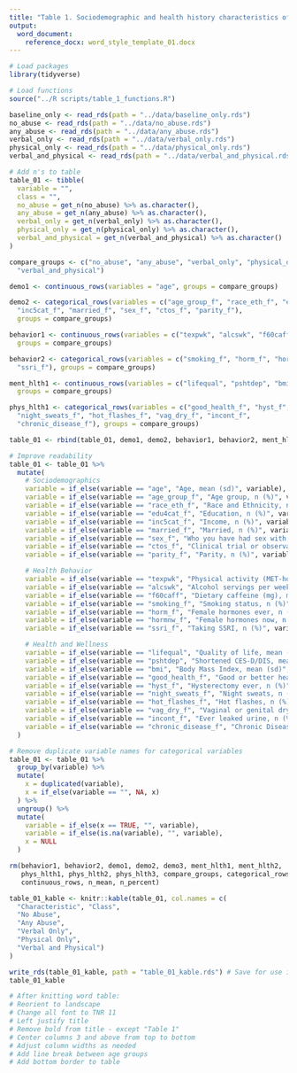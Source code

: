 ```yaml
---
title: "Table 1. Sociodemographic and health history characteristics of women participating in the WHI by abuse experience at baseline (N = 83,145)"
output:
  word_document:
    reference_docx: word_style_template_01.docx
---
```


```r
# Load packages
library(tidyverse)

# Load functions
source("../R scripts/table_1_functions.R")
```

```r
baseline_only <- read_rds(path = "../data/baseline_only.rds")
no_abuse <- read_rds(path = "../data/no_abuse.rds")
any_abuse <- read_rds(path = "../data/any_abuse.rds")
verbal_only <- read_rds(path = "../data/verbal_only.rds")
physical_only <- read_rds(path = "../data/physical_only.rds")
verbal_and_physical <- read_rds(path = "../data/verbal_and_physical.rds")
```

<!-- Group N's -->

```r
# Add n's to table
table_01 <- tibble(
  variable = "",
  class = "",
  no_abuse = get_n(no_abuse) %>% as.character(),
  any_abuse = get_n(any_abuse) %>% as.character(),
  verbal_only = get_n(verbal_only) %>% as.character(),
  physical_only = get_n(physical_only) %>% as.character(),
  verbal_and_physical = get_n(verbal_and_physical) %>% as.character()
)
```

<!-- Fill in values -->

```r
compare_groups <- c("no_abuse", "any_abuse", "verbal_only", "physical_only",
  "verbal_and_physical")

demo1 <- continuous_rows(variables = "age", groups = compare_groups)

demo2 <- categorical_rows(variables = c("age_group_f", "race_eth_f", "edu4cat_f",
  "inc5cat_f", "married_f", "sex_f", "ctos_f", "parity_f"),
  groups = compare_groups)

behavior1 <- continuous_rows(variables = c("texpwk", "alcswk", "f60caff"),
  groups = compare_groups)

behavior2 <- categorical_rows(variables = c("smoking_f", "horm_f", "hormnw_f",
  "ssri_f"), groups = compare_groups)

ment_hlth1 <- continuous_rows(variables = c("lifequal", "pshtdep", "bmi"),
  groups = compare_groups)

phys_hlth1 <- categorical_rows(variables = c("good_health_f", "hyst_f",
  "night_sweats_f", "hot_flashes_f", "vag_dry_f", "incont_f",
  "chronic_disease_f"), groups = compare_groups)

table_01 <- rbind(table_01, demo1, demo2, behavior1, behavior2, ment_hlth1, phys_hlth1)

# Improve readability
table_01 <- table_01 %>%
  mutate(
    # Sociodemographics
    variable = if_else(variable == "age", "Age, mean (sd)", variable),
    variable = if_else(variable == "age_group_f", "Age group, n (%)", variable),
    variable = if_else(variable == "race_eth_f", "Race and Ethnicity, n (%)", variable),
    variable = if_else(variable == "edu4cat_f", "Education, n (%)", variable),
    variable = if_else(variable == "inc5cat_f", "Income, n (%)", variable),
    variable = if_else(variable == "married_f", "Married, n (%)", variable),
    variable = if_else(variable == "sex_f", "Who you have had sex with, n (%)", variable),
    variable = if_else(variable == "ctos_f", "Clinical trial or observational study, n (%)", variable),
    variable = if_else(variable == "parity_f", "Parity, n (%)", variable),

    # Health Behavior
    variable = if_else(variable == "texpwk", "Physical activity (MET-hours/week), mean (sd)", variable),
    variable = if_else(variable == "alcswk", "Alcohol servings per week, mean (sd)", variable),
    variable = if_else(variable == "f60caff", "Dietary caffeine (mg), mean (sd)", variable),
    variable = if_else(variable == "smoking_f", "Smoking status, n (%)", variable),
    variable = if_else(variable == "horm_f", "Female hormones ever, n (%)", variable),
    variable = if_else(variable == "hormnw_f", "Female hormones now, n (%)", variable),
    variable = if_else(variable == "ssri_f", "Taking SSRI, n (%)", variable),

    # Health and Wellness
    variable = if_else(variable == "lifequal", "Quality of life, mean (sd)", variable),
    variable = if_else(variable == "pshtdep", "Shortened CES-D/DIS, mean (sd)", variable),
    variable = if_else(variable == "bmi", "Body Mass Index, mean (sd)", variable),
    variable = if_else(variable == "good_health_f", "Good or better health, n (%)", variable),
    variable = if_else(variable == "hyst_f", "Hysterectomy ever, n (%)", variable),
    variable = if_else(variable == "night_sweats_f", "Night sweats, n (%)", variable),
    variable = if_else(variable == "hot_flashes_f", "Hot flashes, n (%)", variable),
    variable = if_else(variable == "vag_dry_f", "Vaginal or genital dryness, n (%)", variable),
    variable = if_else(variable == "incont_f", "Ever leaked urine, n (%)", variable),
    variable = if_else(variable == "chronic_disease_f", "Chronic Disease, n (%)", variable)
  )

# Remove duplicate variable names for categorical variables
table_01 <- table_01 %>%
  group_by(variable) %>%
  mutate(
    x = duplicated(variable),
    x = if_else(variable == "", NA, x)
  ) %>%
  ungroup() %>%
  mutate(
    variable = if_else(x == TRUE, "", variable),
    variable = if_else(is.na(variable), "", variable),
    x = NULL
  )

rm(behavior1, behavior2, demo1, demo2, demo3, ment_hlth1, ment_hlth2,
   phys_hlth1, phys_hlth2, phys_hlth3, compare_groups, categorical_rows,
   continuous_rows, n_mean, n_percent)
```

```r
table_01_kable <- knitr::kable(table_01, col.names = c(
  "Characteristic", "Class", 
  "No Abuse", 
  "Any Abuse", 
  "Verbal Only",
  "Physical Only", 
  "Verbal and Physical")
)

write_rds(table_01_kable, path = "table_01_kable.rds") # Save for use in dashboard
table_01_kable
```

```r
# After knitting word table:
# Reorient to landscape
# Change all font to TNR 11
# Left justify title
# Remove bold from title - except "Table 1"
# Center columns 3 and above from top to bottom
# Adjust column widths as needed
# Add line break between age groups
# Add bottom border to table
```
